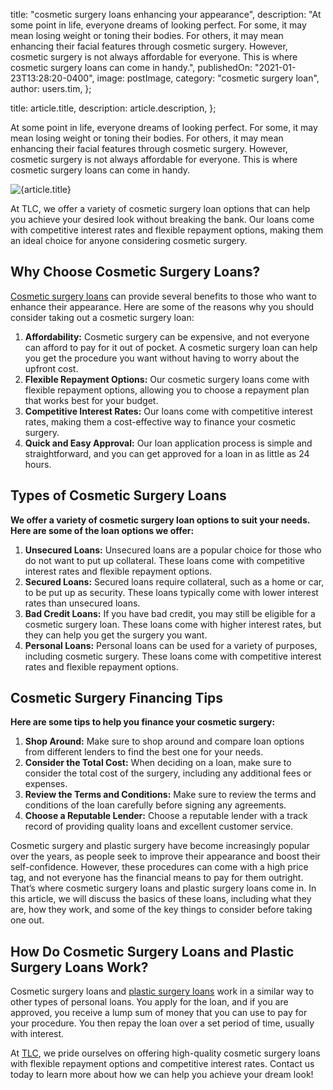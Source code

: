 
  title: "cosmetic surgery loans enhancing your appearance",
  description:
    "At some point in life, everyone dreams of looking perfect. For some, it may mean losing weight or toning their bodies. For others, it may mean enhancing their facial features through cosmetic surgery. However, cosmetic surgery is not always affordable for everyone. This is where cosmetic surgery loans can come in handy.",
  publishedOn: "2021-01-23T13:28:20-0400",
  image: postImage,
  category: "cosmetic surgery loan",
  author: users.tim,
};

  title: article.title,
  description: article.description,
};


At some point in life, everyone dreams of looking perfect. For some, it may mean losing weight or toning their bodies. For others, it may mean enhancing their facial features through cosmetic surgery. However, cosmetic surgery is not always affordable for everyone. This is where cosmetic surgery loans can come in handy.

<Image src={postImage} alt={article.title} />

At TLC, we offer a variety of cosmetic surgery loan options that can help you achieve your desired look without breaking the bank. Our loans come with competitive interest rates and flexible repayment options, making them an ideal choice for anyone considering cosmetic surgery.

## Why Choose Cosmetic Surgery Loans?

[Cosmetic surgery loans](https://medical.tlc.com.au/cosmetic-surgery/) can provide several benefits to those who want to enhance their appearance. Here are some of the reasons why you should consider taking out a cosmetic surgery loan:

1.  **Affordability:** Cosmetic surgery can be expensive, and not everyone can afford to pay for it out of pocket. A cosmetic surgery loan can help you get the procedure you want without having to worry about the upfront cost.
2.  **Flexible Repayment Options:** Our cosmetic surgery loans come with flexible repayment options, allowing you to choose a repayment plan that works best for your budget.
3.  **Competitive Interest Rates:** Our loans come with competitive interest rates, making them a cost-effective way to finance your cosmetic surgery.
4.  **Quick and Easy Approval:** Our loan application process is simple and straightforward, and you can get approved for a loan in as little as 24 hours.

## Types of Cosmetic Surgery Loans

**We offer a variety of cosmetic surgery loan options to suit your needs. Here are some of the loan options we offer:**

1.  **Unsecured Loans:** Unsecured loans are a popular choice for those who do not want to put up collateral. These loans come with competitive interest rates and flexible repayment options.
2.  **Secured Loans:** Secured loans require collateral, such as a home or car, to be put up as security. These loans typically come with lower interest rates than unsecured loans.
3.  **Bad Credit Loans:** If you have bad credit, you may still be eligible for a cosmetic surgery loan. These loans come with higher interest rates, but they can help you get the surgery you want.
4.  **Personal Loans:** Personal loans can be used for a variety of purposes, including cosmetic surgery. These loans come with competitive interest rates and flexible repayment options.

## Cosmetic Surgery Financing Tips

**Here are some tips to help you finance your cosmetic surgery:**

1.  **Shop Around:** Make sure to shop around and compare loan options from different lenders to find the best one for your needs.
2.  **Consider the Total Cost:** When deciding on a loan, make sure to consider the total cost of the surgery, including any additional fees or expenses.
3.  **Review the Terms and Conditions:** Make sure to review the terms and conditions of the loan carefully before signing any agreements.
4.  **Choose a Reputable Lender:** Choose a reputable lender with a track record of providing quality loans and excellent customer service.

Cosmetic surgery and plastic surgery have become increasingly popular over the years, as people seek to improve their appearance and boost their self-confidence. However, these procedures can come with a high price tag, and not everyone has the financial means to pay for them outright. That’s where cosmetic surgery loans and plastic surgery loans come in. In this article, we will discuss the basics of these loans, including what they are, how they work, and some of the key things to consider before taking one out.

## How Do Cosmetic Surgery Loans and Plastic Surgery Loans Work?

Cosmetic surgery loans and [plastic surgery loans](https://medical.tlc.com.au/plastic-surgery/) work in a similar way to other types of personal loans. You apply for the loan, and if you are approved, you receive a lump sum of money that you can use to pay for your procedure. You then repay the loan over a set period of time, usually with interest.

At [TLC](https://tlc.com.au/), we pride ourselves on offering high-quality cosmetic surgery loans with flexible repayment options and competitive interest rates. Contact us today to learn more about how we can help you achieve your dream look!
